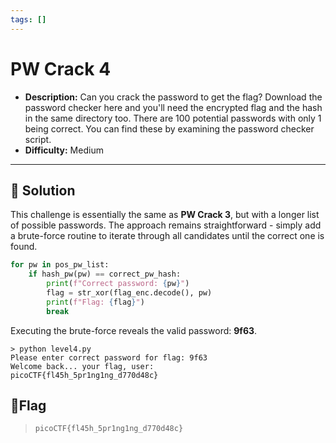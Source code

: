 ---
tags: []
---
# PW Crack 4

- **Description:** Can you crack the password to get the flag?
Download the password checker here and you'll need the encrypted flag and the hash in the same directory too.
There are 100 potential passwords with only 1 being correct. 
You can find these by examining the password checker script.
- **Difficulty:** Medium

---

## 🔎 Solution
This challenge is essentially the same as **PW Crack 3**, but with a longer list of possible passwords. 
The approach remains straightforward - simply add a brute-force routine to iterate through all candidates until the correct one is found.
```python
for pw in pos_pw_list:
    if hash_pw(pw) == correct_pw_hash:
        print(f"Correct password: {pw}")
        flag = str_xor(flag_enc.decode(), pw)
        print(f"Flag: {flag}")
        break
```

Executing the brute-force reveals the valid password: **9f63**.
```
> python level4.py
Please enter correct password for flag: 9f63
Welcome back... your flag, user:
picoCTF{fl45h_5pr1ng1ng_d770d48c}
```

## 🚩Flag
> `picoCTF{fl45h_5pr1ng1ng_d770d48c}`